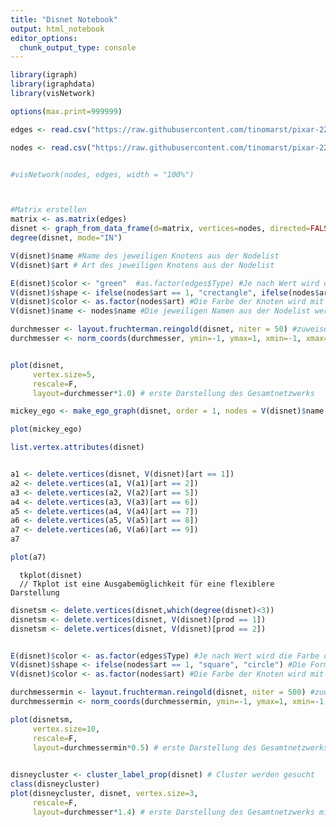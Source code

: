 ---
title: "Disnet Notebook"
output: html_notebook
editor_options: 
  chunk_output_type: console
---

```{r Pakete laden}
library(igraph)
library(igraphdata)
library(visNetwork)
```

```{r Sonderoptionen da Großes Netzwerk}
options(max.print=999999)
```


```{r Edge- und Nodelist laden}

edges <- read.csv("https://raw.githubusercontent.com/tinomarst/pixar-226305/master/daten/el_fig.csv", header=T, as.is=T, sep=",") #Edgelist wird geladen

nodes <- read.csv("https://raw.githubusercontent.com/tinomarst/pixar-226305/master/daten/nl.csv", header=T, as.is=T, sep = ",") #Nodelist wird geladen


#visNetwork(nodes, edges, width = "100%")



#Matrix erstellen
matrix <- as.matrix(edges)
disnet <- graph_from_data_frame(d=matrix, vertices=nodes, directed=FALSE)
degree(disnet, mode="IN")

```


```{r Textuelle Ausgabe der Node-Daten}
V(disnet)$name #Name des jeweiligen Knotens aus der Nodelist
V(disnet)$art # Art des jeweiligen Knotens aus der Nodelist
```


```{r Grafische Ausgabe des Gesamtnetzwerks}

E(disnet)$color <- "green"  #as.factor(edges$Type) #Je nach Wert wird die Farbe der Kanten verändert
V(disnet)$shape <- ifelse(nodes$art == 1, "crectangle", ifelse(nodes$art == 2, "circle", "rectangle")) #Die Form der Vertices wird festgelegt Film=square Figur=circle
V(disnet)$color <- as.factor(nodes$art) #Die Farbe der Knoten wird mit unterschiedlichem Wert angepasst
V(disnet)$name <- nodes$name #Die jeweiligen Namen aus der Nodelist werden übernommen
```


```{r Erstellen des ersten Plots}

durchmesser <- layout.fruchterman.reingold(disnet, niter = 50) #zuweisen des Layouts für einfache Skalierbarkeit
durchmesser <- norm_coords(durchmesser, ymin=-1, ymax=1, xmin=-1, xmax=1) #zuweisen der Grundkoordinaten


plot(disnet, 
     vertex.size=5,
     rescale=F,
     layout=durchmesser*1.0) # erste Darstellung des Gesamtnetzwerks

mickey_ego <- make_ego_graph(disnet, order = 1, nodes = V(disnet)$name == "Mickey Mouse", mode="all", mindist=1)

plot(mickey_ego)
```

```{r Teilnetzwerk erstellen}
list.vertex.attributes(disnet)


a1 <- delete.vertices(disnet, V(disnet)[art == 1])
a2 <- delete.vertices(a1, V(a1)[art == 2])
a3 <- delete.vertices(a2, V(a2)[art == 5])
a4 <- delete.vertices(a3, V(a3)[art == 6])
a5 <- delete.vertices(a4, V(a4)[art == 7])
a6 <- delete.vertices(a5, V(a5)[art == 8])
a7 <- delete.vertices(a6, V(a6)[art == 9])
a7

plot(a7)


```


      tkplot(disnet)
      // Tkplot ist eine Ausgabemöglichkeit für eine flexiblere Darstellung

```{r Grafische Ausgabe des Gesamtnetzwerks mit Figuren die mehr als 1 mal vorkommen}

disnetsm <- delete.vertices(disnet,which(degree(disnet)<3))
disnetsm <- delete.vertices(disnet, V(disnet)[prod == 1])
disnetsm <- delete.vertices(disnet, V(disnet)[prod == 2])


E(disnet)$color <- as.factor(edges$Type) #Je nach Wert wird die Farbe der Kanten verändert
V(disnet)$shape <- ifelse(nodes$art == 1, "square", "circle") #Die Form der Vertices wird festgelegt Film=square Figur=circle
V(disnet)$color <- as.factor(nodes$art) #Die Farbe der Knoten wird mit unterschiedlichem Wert angepasst

durchmessermin <- layout.fruchterman.reingold(disnet, niter = 500) #zuweisen des Layouts für einfache Skalierbarkeit
durchmessermin <- norm_coords(durchmessermin, ymin=-1, ymax=1, xmin=-1, xmax=1) #zuweisen der Grundkoordinaten

plot(disnetsm, 
     vertex.size=10,
     rescale=F,
     layout=durchmessermin*0.5) # erste Darstellung des Gesamtnetzwerks
    
```



```{r Zusätzliches Netzwerk mit Clustern}
disneycluster <- cluster_label_prop(disnet) # Cluster werden gesucht
class(disneycluster)
plot(disneycluster, disnet, vertex.size=3,
     rescale=F,
     layout=durchmesser*1.4) # erste Darstellung des Gesamtnetzwerks mit Clustern

```








